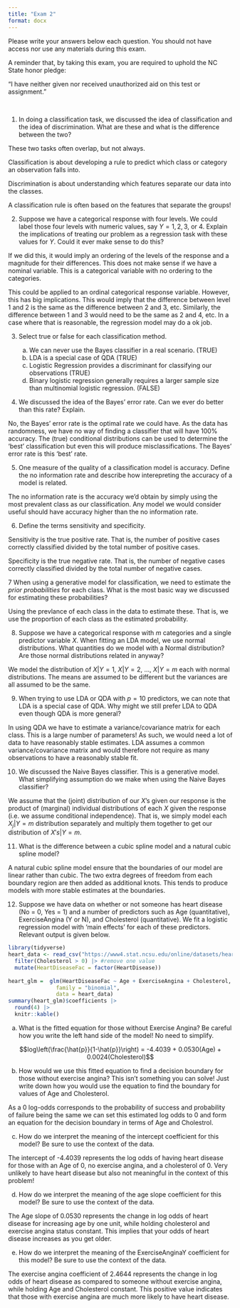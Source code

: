 ```yaml
---
title: "Exam 2"
format: docx
---
```


Please write your answers below each question. You should not have access nor use any materials during this exam. 

A reminder that, by taking this exam, you are required to uphold the NC State honor pledge:

"I have neither given nor received unauthorized aid on this test or assignment."

&nbsp;  

1. In doing a classification task, we discussed the idea of classification and the idea of discrimination. What are these and what is the difference between the two?

These two tasks often overlap, but not always. 

Classification is about developing a rule to predict which class or category an observation falls into. 

Discrimination is about understanding which features separate our data into the classes. 

A classification rule is often based on the features that separate the groups!


2. Suppose we have a categorical response with four levels. We could label those four levels with numeric values, say $Y = 1, 2, 3,$ or $4$.  Explain the implications of treating our problem as a regression task with these values for $Y$. Could it ever make sense to do this?

If we did this, it would imply an ordering of the levels of the response and a magnitude for their differences. This does not make sense if we have a nominal variable. This is a categorical variable with no ordering to the categories. 

This could be applied to an ordinal categorical response variable. However, this has big implications. This would imply that the difference between level $1$ and $2$ is the same as the difference between $2$ and $3$, etc. Similarly, the difference between $1$ and $3$ would need to be the same as $2$ and $4$, etc. In a case where that is reasonable, the regression model may do a ok job.

3. Select true or false for each classification method.

    a) We can never use the Bayes classifier in a real scenario. (TRUE)
    b) LDA is a special case of QDA (TRUE)
    c) Logistic Regression provides a discriminant for classifying our observations (TRUE)
    d) Binary logistic regression generally requires a larger sample size than multinomial logistic regression. (FALSE)
            
4. We discussed the idea of the Bayes' error rate. Can we ever do better than this rate? Explain.

No, the Bayes' error rate is the optimal rate we could have. As the data has randomness, we have no way of finding a classifier that will have 100% accuracy. The (true) conditional distributions can be used to determine the 'best' classification but even this will produce misclassifications. The Bayes' error rate is this 'best' rate.

5. One measure of the quality of a classification model is accuracy.  Define the no information rate and describe how interepreting the accuracy of a model is related.

The no information rate is the accuracy we'd obtain by simply using the most prevalent class as our classification. Any model we would consider useful should have accuracy higher than the no information rate.

6. Define the terms sensitivity and specificity. 

Sensitivity is the true positive rate. That is, the number of positive cases correctly classified divided by the total number of positive cases.

Specificity is the true negative rate. That is, the number of negative cases correctly classified divided by the total number of negative cases.


7 When using a generative model for classification, we need to estimate the *prior probabilities* for each class. What is the most basic way we discussed for estimating these probabilities?

Using the prevlance of each class in the data to estimate these. That is, we use the proportion of each class as the estimated probability.


8. Suppose we have a categorical response with $m$ categories and a single predictor variable $X$. When fitting an LDA model, we use normal distributions. What quantities do we model with a Normal distribution? Are those normal distributions related in anyway?

We model the distribution of $X|Y=1$, $X|Y=2$, ..., $X|Y=m$ each with normal distributions. The means are assumed to be different but the variances are all assumed to be the same.


9. When trying to use LDA or QDA with $p=10$ predictors, we can note that LDA is a special case of QDA. Why might we still prefer LDA to QDA even though QDA is more general?

In using QDA we have to estimate a variance/covariance matrix for each class. This is a large number of parameters! As such, we would need a lot of data to have reasonably stable estimates. LDA assumes a common variance/covariance matrix and would therefore not require as many observations to have a reasonably stable fit.

10. We discussed the Naive Bayes classifier. This is a generative model. What simplifying assumption do we make when using the Naive Bayes classifier?

We assume that the (joint) distribution of our $X$'s given our response is the product of (marginal) individual distributions of each $X$ given the response (i.e. we assume conditional independence). That is, we simply model each $X_j|Y=m$ distribution separately and multiply them together to get our distribution of $X's|Y=m$.


11. What is the difference between a cubic spline model and a natural cubic spline model?

A natural cubic spline model ensure that the boundaries of our model are linear rather than cubic. The two extra degrees of freedom from each boundary region are then added as additional knots. This tends to produce models with more stable estimates at the boundaries.

12. Suppose we have data on whether or not someone has heart disease (No = 0, Yes = 1) and a number of predictors such as Age (quantitative), ExerciseAngina (Y or N), and Cholesterol (quantitative). We fit a logistic regression model with 'main effects' for each of these predictors. Relevant output is given below.

```r
library(tidyverse)
heart_data <- read_csv("https://www4.stat.ncsu.edu/online/datasets/heart.csv") |>
  filter(Cholesterol > 0) |> #remove one value
  mutate(HeartDiseaseFac = factor(HeartDisease))
  
heart_glm =  glm(HeartDiseaseFac ~ Age + ExerciseAngina + Cholesterol, 
               family = "binomial", 
               data = heart_data)
summary(heart_glm)$coefficients |>
  round(4) |>
  knitr::kable()
```
a) What is the fitted equation for those without Exercise Angina? Be careful how you write the left hand side of the model! No need to simplify.
    
$$log\left(\frac{\hat{p}}{1-\hat{p}}\right) = -4.4039 + 0.0530(Age) + 0.0024(Cholesterol)$$

b) How would we use this fitted equation to find a decision boundary for those without exercise angina? This isn't something you can solve! Just write down how you would use the equation to find the boundary for values of Age and Cholesterol.

As a 0 log-odds corresponds to the probability of success and probability of failure being the same we can set this estimated log odds to 0 and form an equation for the decision boundary in terms of Age and Cholestrol.
    
c) How do we interpret the meaning of the intercept coefficient for this model? Be sure to use the context of the data.

The intercept of -4.4039 represents the log odds of having heart disease for those with an Age of 0, no exercise angina, and a cholesterol of 0. Very unlikely to have heart disease but also not meaningful in the context of this problem!

d) How do we interpret the meaning of the age slope coefficient for this model? Be sure to use the context of the data.

The Age slope of 0.0530 represents the change in log odds of heart disease for increasing age by one unit, while holding cholesterol and exercise angina status constant. This implies that your odds of heart disease increases as you get older.

e) How do we interpret the meaning of the ExerciseAnginaY coefficient for this model? Be sure to use the context of the data.

The exercise angina coefficient of 2.4644 represents the change in log odds of heart disease as compared to someone without exercise angina, while holding Age and Cholesterol constant. This positive value indicates that those with exercise angina are much more likely to have heart disease.